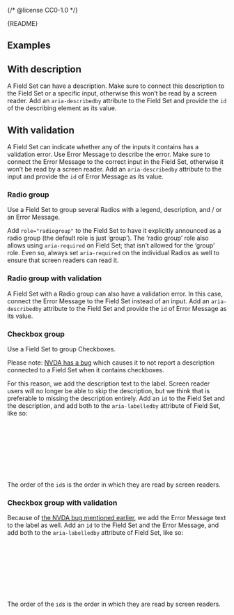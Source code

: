 {/* @license CC0-1.0 */}


<Meta of={FieldSetStories} />

<Markdown>{README}</Markdown>

<Primary />

<Controls />

## Examples

## With description

A Field Set can have a description.
Make sure to connect this description to the Field Set or a specific input,
otherwise this won’t be read by a screen reader.
Add an `aria-describedby` attribute to the Field Set
and provide the `id` of the describing element as its value.

<Canvas of={FieldSetStories.WithDescription} />

## With validation

A Field Set can indicate whether any of the inputs it contains has a validation error.
Use Error Message to describe the error.
Make sure to connect the Error Message to the correct input in the Field Set,
otherwise it won’t be read by a screen reader.
Add an `aria-describedby` attribute to the input and provide the `id` of Error Message as its value.

<Canvas of={FieldSetStories.WithValidation} />

### Radio group

Use a Field Set to group several Radios with a legend, description, and / or an Error Message.

Add `role="radiogroup"` to the Field Set to have it explicitly announced as a radio group (the default role is just ‘group’).
The ‘radio group’ role also allows using `aria-required` on Field Set; that isn’t allowed for the ‘group’ role.
Even so, always set `aria-required` on the individual Radios as well to ensure that screen readers can read it.

<Canvas of={FieldSetStories.RadioGroup} />

### Radio group with validation

A Field Set with a Radio group can also have a validation error.
In this case, connect the Error Message to the Field Set instead of an input.
Add an `aria-describedby` attribute to the Field Set and provide the `id` of Error Message as its value.

<Canvas of={FieldSetStories.RadioGroupWithValidation} />

### Checkbox group

Use a Field Set to group Checkboxes.

Please note: [NVDA has a bug](https://github.com/nvaccess/nvda/issues/12718) which causes it to
not report a description connected to a Field Set when it contains checkboxes.

For this reason, we add the description text to the label.
Screen reader users will no longer be able to skip the description,
but we think that is preferable to missing the description entirely.
Add an `id` to the Field Set and the description, and add both to the `aria-labelledby` attribute of Field Set, like so:

```jsx
<Fieldset
  aria-labelledby="fieldset description"
  id="fieldset"
  legend="Label"
>
  <Paragraph id="description">Description</Paragraph>
  ...
</FieldSet>
```

The order of the `id`s is the order in which they are read by screen readers.

<Canvas of={FieldSetStories.CheckboxGroup} />

### Checkbox group with validation

Because of [the NVDA bug mentioned earlier](https://github.com/nvaccess/nvda/issues/12718),
we add the Error Message text to the label as well.
Add an `id` to the Field Set and the Error Message, and add both to the `aria-labelledby` attribute of Field Set, like so:

```jsx
<Fieldset
  aria-labelledby="fieldset description"
  id="fieldset"
  legend="Label"
>
  <Paragraph id="description">Description</Paragraph>
  ...
</FieldSet>
```

The order of the `id`s is the order in which they are read by screen readers.

<Canvas of={FieldSetStories.CheckboxGroupWithValidation} />
